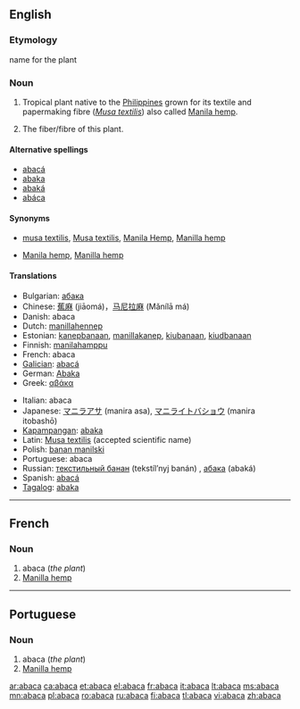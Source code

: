 {{wikisource1911Enc|Abaca}}
==English==

===Etymology===
{{etyl|tl}} name for the plant

===Noun===
{{en-noun|s|-}}

# Tropical plant native to the [[Philippines]] grown for its textile and papermaking fibre (''[[Musa textilis]]'') also called [[Manila hemp]].
# {{uncountable}} The fiber/fibre of this plant.

====Alternative spellings====
*[[abacá]]
*[[abaka]]
*[[abaká]]
*[[abáca]]

====Synonyms====
* {{sense|plant}} [[musa textilis]], [[Musa textilis]], [[Manila Hemp]], [[Manilla hemp]]
* {{sense|fibre}} [[Manila hemp]], [[Manilla hemp]]

====Translations====
{{trans-top|plant}}
*Bulgarian: [[абака]] {{f}}
*Chinese: [[蕉麻]] (jiāomá)，[[马尼拉麻]] (Mǎnílā má)
*Danish: abaca
*Dutch: [[manillahennep]] {{m}}
*Estonian: [[kanepbanaan]], [[manillakanep]], [[kiubanaan]], [[kiudbanaan]]
*Finnish: [[manilahamppu]]
*French: abaca {{m}}
*[[Galician]]: [[abacá]]
*German: [[Abaka]]
*Greek: [[αβάκα]] {{f}}
{{trans-mid}}
*Italian: abaca {{f}}
*Japanese: [[マニラアサ]] (manira asa), [[マニライトバショウ]] (manira itobashō)
*[[Kapampangan]]: [[abaka]]
*Latin: [[Musa textilis]] (accepted scientific name)
*Polish: [[banan manilski]] {{m}}
*Portuguese: abaca {{m}}
*Russian: [[текстильный банан]] (tekstíl’nyj banán) {{m}}, [[абака]] (abaká) {{f}}
*Spanish: [[abacá]] {{m}}
*[[Tagalog]]: [[abaka]]
{{trans-bottom}}

{{trans-see|fiber/fibre|Manila hemp}}

----

==French==

===Noun===
{{infl|fr|noun|g=m}}

# abaca (''the plant'')
# [[Manilla hemp]]

----

==Portuguese==

===Noun===
{{infl|pt|noun}}

# abaca (''the plant'')
# [[Manilla hemp]]

[[ar:abaca]]
[[ca:abaca]]
[[et:abaca]]
[[el:abaca]]
[[fr:abaca]]
[[it:abaca]]
[[lt:abaca]]
[[ms:abaca]]
[[mn:abaca]]
[[pl:abaca]]
[[ro:abaca]]
[[ru:abaca]]
[[fi:abaca]]
[[tl:abaca]]
[[vi:abaca]]
[[zh:abaca]]